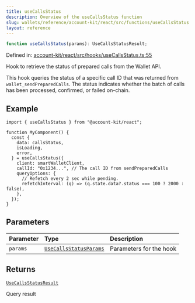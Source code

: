 ```yaml
---
title: useCallsStatus
description: Overview of the useCallsStatus function
slug: wallets/reference/account-kit/react/src/functions/useCallsStatus
layout: reference
---
```


```ts
function useCallsStatus(params): UseCallsStatusResult;
```

Defined in: [account-kit/react/src/hooks/useCallsStatus.ts:55](https://github.com/alchemyplatform/aa-sdk/blob/923a52171f7246172caf350853843e6680197da9/account-kit/react/src/hooks/useCallsStatus.ts#L55)

Hook to retrieve the status of prepared calls from the Wallet API.

This hook queries the status of a specific call ID that was returned from `wallet_sendPreparedCalls`.
The status indicates whether the batch of calls has been processed, confirmed, or failed on-chain.

## Example

```tsx twoslash
import { useCallsStatus } from "@account-kit/react";

function MyComponent() {
  const {
    data: callsStatus,
    isLoading,
    error,
  } = useCallsStatus({
    client: smartWalletClient,
    callId: "0x1234...", // The call ID from sendPreparedCalls
    queryOptions: {
      // Refetch every 2 sec while pending.
      refetchInterval: (q) => (q.state.data?.status === 100 ? 2000 : false),
    },
  });
}
```

## Parameters

| Parameter | Type                                                               | Description             |
| :-------- | :----------------------------------------------------------------- | :---------------------- |
| `params`  | [`UseCallsStatusParams`](../type-aliases/UseCallsStatusParams.mdx) | Parameters for the hook |

## Returns

[`UseCallsStatusResult`](../type-aliases/UseCallsStatusResult.mdx)

Query result

